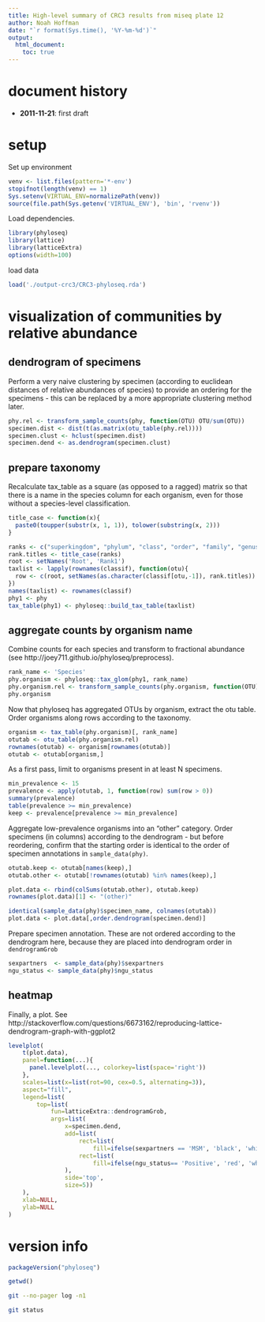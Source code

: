 ```yaml
---
title: High-level summary of CRC3 results from miseq plate 12
author: Noah Hoffman
date: "`r format(Sys.time(), '%Y-%m-%d')`"
output:
  html_document:
    toc: true
---
```


# document history

- **2011-11-21**: first draft

# setup

Set up environment

```r
venv <- list.files(pattern='*-env')
stopifnot(length(venv) == 1)
Sys.setenv(VIRTUAL_ENV=normalizePath(venv))
source(file.path(Sys.getenv('VIRTUAL_ENV'), 'bin', 'rvenv'))
```

Load dependencies.

```r
library(phyloseq)
library(lattice)
library(latticeExtra)
options(width=100)
```

load data

```r
load('./output-crc3/CRC3-phyloseq.rda')
```

# visualization of communities by relative abundance

## dendrogram of specimens

Perform a very naive clustering by specimen (according to euclidean
distances of relative abundances of species) to provide an ordering
for the specimens - this can be replaced by a more appropriate
clustering method later.

```r
phy.rel <- transform_sample_counts(phy, function(OTU) OTU/sum(OTU))
specimen.dist <- dist(t(as.matrix(otu_table(phy.rel))))
specimen.clust <- hclust(specimen.dist)
specimen.dend <- as.dendrogram(specimen.clust)
```

## prepare taxonomy

Recalculate tax_table as a square (as opposed to a ragged) matrix so
that there is a name in the species column for each organism, even for
those without a species-level classification.

```r
title_case <- function(x){
  paste0(toupper(substr(x, 1, 1)), tolower(substring(x, 2)))
}

ranks <- c("superkingdom", "phylum", "class", "order", "family", "genus", "species")
rank.titles <- title_case(ranks)
root <- setNames('Root', 'Rank1')
taxlist <- lapply(rownames(classif), function(otu){
  row <- c(root, setNames(as.character(classif[otu,-1]), rank.titles))
})
names(taxlist) <- rownames(classif)
phy1 <- phy
tax_table(phy1) <- phyloseq::build_tax_table(taxlist)
```

## aggregate counts by organism name

Combine counts for each species and transform to fractional abundance
(see http://joey711.github.io/phyloseq/preprocess).

```r
rank_name <- 'Species'
phy.organism <- phyloseq::tax_glom(phy1, rank_name)
phy.organism.rel <- transform_sample_counts(phy.organism, function(OTU) OTU/sum(OTU))
phy.organism
```

Now that phyloseq has aggregated OTUs by organism, extract the otu
table. Order organisms along rows according to the taxonomy.

```r
organism <- tax_table(phy.organism)[, rank_name]
otutab <- otu_table(phy.organism.rel)
rownames(otutab) <- organism[rownames(otutab)]
otutab <- otutab[organism,]
```

As a first pass, limit to organisms present in at least N specimens.

```r
min_prevalence <- 15
prevalence <- apply(otutab, 1, function(row) sum(row > 0))
summary(prevalence)
table(prevalence >= min_prevalence)
keep <- prevalence[prevalence >= min_prevalence]
```

Aggregate low-prevalence organisms into an "other" category. Order
specimens (in columns) according to the dendrogram - but before
reordering, confirm that the starting order is identical to the order
of specimen annotations in ``sample_data(phy)``.

```r
otutab.keep <- otutab[names(keep),]
otutab.other <- otutab[!rownames(otutab) %in% names(keep),]

plot.data <- rbind(colSums(otutab.other), otutab.keep)
rownames(plot.data)[1] <- "(other)"

identical(sample_data(phy)$specimen_name, colnames(otutab))
plot.data <- plot.data[,order.dendrogram(specimen.dend)]
```

Prepare specimen annotation. These are not ordered according to the
dendrogram here, because they are placed into dendrogram order in
``dendrogramGrob``

```r
sexpartners  <- sample_data(phy)$sexpartners
ngu_status <- sample_data(phy)$ngu_status
```

## heatmap

Finally, a plot. See http://stackoverflow.com/questions/6673162/reproducing-lattice-dendrogram-graph-with-ggplot2

```r
levelplot(
    t(plot.data),
    panel=function(...){
      panel.levelplot(..., colorkey=list(space='right'))
    },
    scales=list(x=list(rot=90, cex=0.5, alternating=3)),
    aspect="fill",
    legend=list(
        top=list(
            fun=latticeExtra::dendrogramGrob,
            args=list(
                x=specimen.dend,
                add=list(
                    rect=list(
                        fill=ifelse(sexpartners == 'MSM', 'black', 'white')),
                    rect=list(
                        fill=ifelse(ngu_status== 'Positive', 'red', 'white'))
                ),
                side='top',
                size=5))
    ),
    xlab=NULL,
    ylab=NULL
)
```

# version info

```r
packageVersion("phyloseq")
```

```r
getwd()
```

```sh
git --no-pager log -n1
```

```sh
git status
```
